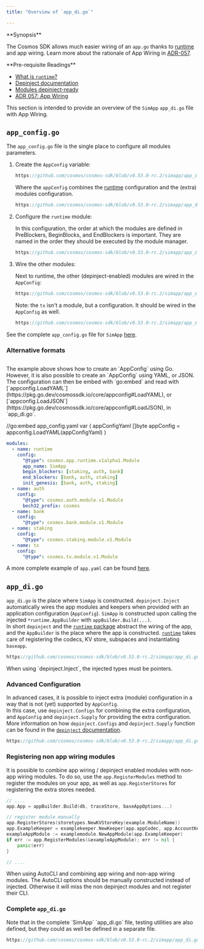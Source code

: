 ```yaml
---
title: "Overview of `app_di.go`"

---
```



<Info>
**Synopsis**

The Cosmos SDK allows much easier wiring of an `app.go` thanks to [runtime](./00-runtime.md) and app wiring.
Learn more about the rationale of App Wiring in [ADR-057](../architecture/adr-057-app-wiring.md).

</Info>

<Info>
**Pre-requisite Readings**

* [What is `runtime`?](./00-runtime.md)
* [Depinject documentation](../packages/01-depinject.md)
* [Modules depinject-ready](../building-modules/15-depinject.md)
* [ADR 057: App Wiring](../architecture/adr-057-app-wiring.md)

</Info>

This section is intended to provide an overview of the `SimApp` `app_di.go` file with App Wiring.

## `app_config.go`

The `app_config.go` file is the single place to configure all modules parameters.

1. Create the `AppConfig` variable:

    ```go reference
    https://github.com/cosmos/cosmos-sdk/blob/v0.53.0-rc.2/simapp/app_config.go#L289-L303
    ```

    Where the `appConfig` combines the [runtime](/docs/sdk/v0.53/00-runtime.md) configuration and the (extra) modules configuration.

    ```go reference
    https://github.com/cosmos/cosmos-sdk/blob/v0.53.0-rc.2/simapp/app_di.go#L113-L161
    ```

2. Configure the `runtime` module:

    In this configuration, the order at which the modules are defined in PreBlockers, BeginBlocks, and EndBlockers is important.
    They are named in the order they should be executed by the module manager.

    ```go reference
    https://github.com/cosmos/cosmos-sdk/blob/v0.53.0-rc.2/simapp/app_config.go#L103-L188
    ```

3. Wire the other modules:

    Next to runtime, the other (depinject-enabled) modules are wired in the `AppConfig`:

    ```go reference
    https://github.com/cosmos/cosmos-sdk/blob/v0.53.0-rc.2/simapp/app_config.go#L103-L286
    ```

    Note: the `tx` isn't a module, but a configuration. It should be wired in the `AppConfig` as well.

    ```go reference
    https://github.com/cosmos/cosmos-sdk/blob/v0.53.0-rc.2/simapp/app_config.go#L222-L227
    ```

See the complete `app_config.go` file for `SimApp` [here](https://github.com/cosmos/cosmos-sdk/blob/v0.53.0-rc.2/simapp/app_config.go).

### Alternative formats

```go
```
<Tip>
The example above shows how to create an `AppConfig` using Go. However, it is also possible to create an `AppConfig` using YAML, or JSON.  
The configuration can then be embed with `go:embed` and read with [`appconfig.LoadYAML`](https://pkg.go.dev/cosmossdk.io/core/appconfig#LoadYAML), or [`appconfig.LoadJSON`](https://pkg.go.dev/cosmossdk.io/core/appconfig#LoadJSON), in `app_di.go`.

//go:embed app_config.yaml
var (
    appConfigYaml []byte
    appConfig = appconfig.LoadYAML(appConfigYaml)
)

</Tip>

```yaml
modules:
  - name: runtime
    config:
      "@type": cosmos.app.runtime.v1alpha1.Module
      app_name: SimApp
      begin_blockers: [staking, auth, bank]
      end_blockers: [bank, auth, staking]
      init_genesis: [bank, auth, staking]
  - name: auth
    config:
      "@type": cosmos.auth.module.v1.Module
      bech32_prefix: cosmos
  - name: bank
    config:
      "@type": cosmos.bank.module.v1.Module
  - name: staking
    config:
      "@type": cosmos.staking.module.v1.Module
  - name: tx
    config:
      "@type": cosmos.tx.module.v1.Module
```

A more complete example of `app.yaml` can be found [here](https://github.com/cosmos/cosmos-sdk/blob/release/v0.53.x/simapp/example_app.yaml).

## `app_di.go`

`app_di.go` is the place where `SimApp` is constructed. `depinject.Inject` automatically wires the app modules and keepers when provided with an application configuration (`AppConfig`). `SimApp` is constructed upon calling the injected `*runtime.AppBuilder` with `appBuilder.Build(...)`.    
In short `depinject` and the [`runtime` package](/docs/sdk/v0.53/00-runtime.md) abstract the wiring of the app, and the `AppBuilder` is the place where the app is constructed. [`runtime`](/docs/sdk/v0.53/00-runtime.md) takes care of registering the codecs, KV store, subspaces and instantiating `baseapp`.

```go reference
https://github.com/cosmos/cosmos-sdk/blob/v0.53.0-rc.2/simapp/app_di.go#L100-L270
```

<Warning>
When using `depinject.Inject`, the injected types must be pointers.
</Warning>

### Advanced Configuration

In advanced cases, it is possible to inject extra (module) configuration in a way that is not (yet) supported by `AppConfig`.  
In this case, use `depinject.Configs` for combining the extra configuration, and `AppConfig` and `depinject.Supply` for providing the extra configuration.
More information on how `depinject.Configs` and `depinject.Supply` function can be found in the [`depinject` documentation](https://pkg.go.dev/cosmossdk.io/depinject).

```go reference
https://github.com/cosmos/cosmos-sdk/blob/v0.53.0-rc.2/simapp/app_di.go#L114-L162
```

### Registering non app wiring modules

It is possible to combine app wiring / depinject enabled modules with non-app wiring modules.
To do so, use the `app.RegisterModules` method to register the modules on your app, as well as `app.RegisterStores` for registering the extra stores needed.

```go
// ....
app.App = appBuilder.Build(db, traceStore, baseAppOptions...)

// register module manually
app.RegisterStores(storetypes.NewKVStoreKey(example.ModuleName))
app.ExampleKeeper = examplekeeper.NewKeeper(app.appCodec, app.AccountKeeper.AddressCodec(), runtime.NewKVStoreService(app.GetKey(example.ModuleName)), authtypes.NewModuleAddress(govtypes.ModuleName).String())
exampleAppModule := examplemodule.NewAppModule(app.ExampleKeeper)
if err := app.RegisterModules(&exampleAppModule); err != nil {
	panic(err)
}

// ....
```

<Warning>
When using AutoCLI and combining app wiring and non-app wiring modules. The AutoCLI options should be manually constructed instead of injected.
Otherwise it will miss the non depinject modules and not register their CLI.
</Warning>

### Complete `app_di.go`

<Tip>
Note that in the complete `SimApp` `app_di.go` file, testing utilities are also defined, but they could as well be defined in a separate file.
</Tip>

```go reference
https://github.com/cosmos/cosmos-sdk/blob/v0.53.0-rc.2/simapp/app_di.go
```
